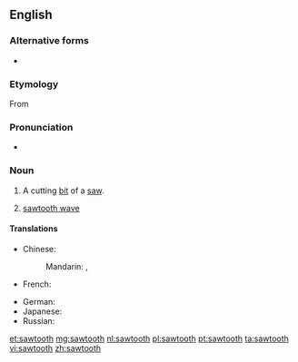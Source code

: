 ==English==

===Alternative forms===
* {{l|en|saw tooth}}

===Etymology===
From {{compound|saw|tooth|lang=en}}

===Pronunciation===
* {{rhymes|uːθ}}

===Noun===
{{en-noun|sawteeth|pl2=sawtooths}}

# {{context|plural "sawteeth"|lang=en}} A cutting [[bit]] of a [[saw]].
# {{context|plural "sawtooths"|lang=en}} [[sawtooth wave]]

====Translations====
{{trans-top|cutting bit of a saw}}
* Chinese:
*: Mandarin: {{tø|cmn|[[鋸]][[齒]]|sc=Hani}}, {{tø|cmn|[[锯]][[齿]]|tr=jùchǐ|sc=Hani}}
* French: {{tø|fr|[[dent]] [[de]] [[scie]]|m}}
{{trans-mid}}
* German: {{t|de|Sägezahn|m}}
* Japanese: {{tø|ja|[[鋸|のこぎり]][[歯]]|tr=のこぎりは, nokogiri ha|sc=Jpan}}
* Russian: {{tø|ru|[[зуб]] [[пила|пилы]]|m|tr=zub pilý|sc=Cyrl}}
{{trans-bottom}}

{{trans-see|sawtooth wave}}

[[et:sawtooth]]
[[mg:sawtooth]]
[[nl:sawtooth]]
[[pl:sawtooth]]
[[pt:sawtooth]]
[[ta:sawtooth]]
[[vi:sawtooth]]
[[zh:sawtooth]]
